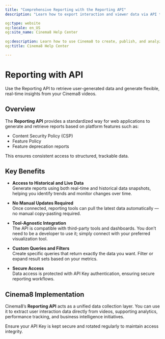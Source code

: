 ---
title: "Comprehensive Reporting with the Reporting API"
description: "Learn how to export interaction and viewer data via API to build custom dashboards or integrate with external systems. Visit Cinema8."

og:type: website
og:locale: en_US
og:site_name: Cinema8 Help Center
 
og:description: Learn how to use Cinema8 to create, publish, and analyze interactive videos.
og:title: Cinema8 Help Center

---


# Reporting with API

<Callout type="info">
Use the Reporting API to retrieve user-generated data and generate flexible, real-time insights from your Cinema8 videos.
</Callout>

## Overview

The **Reporting API** provides a standardized way for web applications to generate and retrieve reports based on platform features such as:

- Content Security Policy (CSP)
- Feature Policy
- Feature deprecation reports

This ensures consistent access to structured, trackable data.

## Key Benefits

- **Access to Historical and Live Data**  
  Generate reports using both real-time and historical data snapshots, helping you identify trends and monitor changes over time.

- **No Manual Updates Required**  
  Once connected, reporting tools can pull the latest data automatically — no manual copy-pasting required.

- **Tool-Agnostic Integration**  
  The API is compatible with third-party tools and dashboards. You don’t need to be a developer to use it; simply connect with your preferred visualization tool.

- **Custom Queries and Filters**  
  Create specific queries that return exactly the data you want. Filter or expand result sets based on your metrics.

- **Secure Access**  
  Data access is protected with API Key authentication, ensuring secure reporting workflows.

## Cinema8 Implementation

Cinema8’s **Reporting API** acts as a unified data collection layer. You can use it to extract user interaction data directly from videos, supporting analytics, performance tracking, and business intelligence initiatives.

<Callout type="important">
Ensure your API Key is kept secure and rotated regularly to maintain access integrity.
</Callout>
